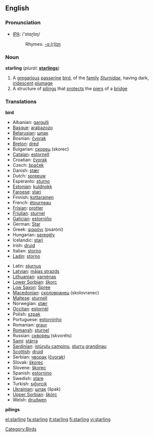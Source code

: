 {{see|Starling}}
==English==

===Pronunciation===
*[[w:IPA|IPA]]: /'stɑɽlɪŋ/
*:Rhymes: [[Rhymes:English:-ɑː(r)lɪŋ|-ɑː(r)lɪŋ]]

===Noun===
'''starling'''  (''plural:'' '''[[starlings]]''')
# A [[gregarious]] [[passerine]] [[bird]], of the [[family]] ''[[Sturnidae]]'', having dark, [[iridescent]] [[plumage]]
# A structure of [[piling]]s that [[protect]]s the [[pier]]s of a [[bridge]]

===Translations===
'''bird'''
{{top}}
*Albanian: [[gargulli]]
*[[Basque]]: [[arabazozo]]
*[[Belarusian]]: [[шпак]] {{m}}
*Bosnian: [[čvorak]] {{m}}
*[[Breton]]: [[dred]]
*Bulgarian: [[скорец]] (skorec) {{m}}
*[[Catalan]]: [[estornell]]
*Croatian: [[čvorak]]
*Czech: [[špaček]]
*Danish: [[stær]]
*Dutch: [[spreeuw]] {{m}}
*Esperanto: [[sturno]]
*[[Estonian]]: [[kuldnokk]]
*[[Faroese]]: [[stari]]
*Finnish: [[kottarainen]]
*French: [[étourneau]] {{m}}
*[[Frisian]]: [[protter]]
*[[Friulian]]: [[sturnel]]
*[[Galician]]: [[estorniño]] {{m}}
*German: [[Star]] {{m}}
*Greek: [[ψαρόνι]] (psaróni) {{n}}
*Hungarian: [[seregély]]
*Icelandic: [[stari]]
*Irish: [[druid]]
*Italian: [[storno]] {{m}}
*[[Ladin]]: [[storno]]
{{mid}}
*Latin: [[sturnus]] {{m}}
*[[Latvian]]: [[mājas strazds]]
*[[Lithuanian]]: [[varnėnas]] {{m}}
*[[Lower Sorbian]]: [[škorc]]
*[[Low Saxon]]: [[Spree]] {{mf}}
*[[Macedonian]]: [[сколовранец]] (skolovranec)
*[[Maltese]]: [[sturnell]]
*Norwegian: [[stær]]
*[[Occitan]]: [[estornèl]] {{m}}
*Polish: [[szpak]] {{m}}
*Portuguese: [[estorninho]] {{m}}
*Romanian: [[graur]]
*[[Romansh]]: [[sturnel]]
*Russian: [[скворец]] (skvoréts) {{m}}
*[[Sami]]: [[stárra]]
*[[Sardinian]]: [[istùrulu campinu]], [[sturru grandinau]]
*[[Scottish]]: [[druid]]
*Serbian: [[чворак]] ([[čvorak]])
*Slovak: [[škorec]]
*Slovene: [[škorec]] {{m}}
*Spanish: [[estornino]] {{m}}
*Swedish: [[stare]]
*Turkish: [[sığyrcık]]
*[[Ukrainian]]: [[шпак]] (špak)
*[[Upper Sorbian]]: [[škórc]]
*Welsh: [[drudwen]]
{{bottom}}

'''pilings'''
{{top}}
{{mid}}
{{bottom}}

[[Category:Birds]]

[[el:starling]]
[[fa:starling]]
[[it:starling]]
[[fi:starling]]
[[vi:starling]]